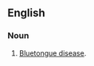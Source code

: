 {{rfc}}
==English==
{{wikipedia}}
===Noun===
{{en-noun|-|sg=[[catarrhal]] [[fever]]}}

# [[bluetongue disease|Bluetongue disease]].